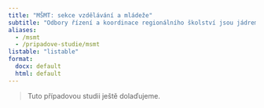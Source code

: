 ```yaml
---
title: "MŠMT: sekce vzdělávání a mládeže"
subtitle: "Odbory řízení a koordinace regionálního školství jsou jádrem vzdělávací politiky a analýz."
aliases: 
  - /msmt
  - /pripadove-studie/msmt
listable: "listable"
format: 
  docx: default
  html: default
---
```


> Tuto případovou studii ještě dolaďujeme.
